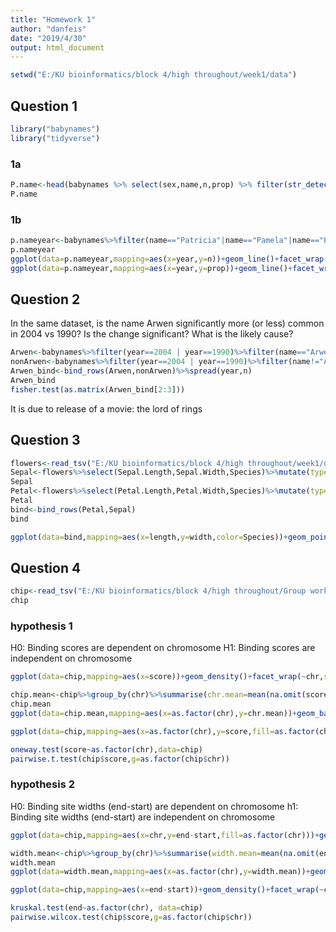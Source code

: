 ---
title: "Homework 1"
author: "danfeis"
date: "2019/4/30"
output: html_document
---

```{r include=FALSE}
setwd("E:/KU bioinformatics/block 4/high throughout/week1/data")
```

## Question 1
```{r message=FALSE}
library("babynames")
library("tidyverse")
```

### 1a
```{r}
P.name<-head(babynames %>% select(sex,name,n,prop) %>% filter(str_detect(name,"^P") & sex=="F")%>%group_by(name)%>%summarise(name_sum=sum(n))%>%arrange(desc(name_sum)),5)
P.name
```

### 1b
```{r}
p.nameyear<-babynames%>%filter(name=="Patricia"|name=="Pamela"|name=="Phyllis"|name=="Peggy"|name=="Paula")%>%filter(sex=="F")%>%arrange(desc(n))
p.nameyear
ggplot(data=p.nameyear,mapping=aes(x=year,y=n))+geom_line()+facet_wrap(~name)
ggplot(data=p.nameyear,mapping=aes(x=year,y=prop))+geom_line()+facet_wrap(~name)
```

## Question 2
In the same dataset, is the name Arwen significantly more (or less) common in 2004 vs 1990? Is the change significant? What is the likely cause? 
```{r}
Arwen<-babynames%>%filter(year==2004 | year==1990)%>%filter(name=="Arwen")%>%select(year,name,n)
nonArwen<-babynames%>%filter(year==2004 | year==1990)%>%filter(name!="Arwen")%>%group_by(year)%>%summarise(n=sum(n))%>%mutate(name="nonArwen")
Arwen_bind<-bind_rows(Arwen,nonArwen)%>%spread(year,n)
Arwen_bind
fisher.test(as.matrix(Arwen_bind[2:3]))
```

It is due to release of a movie: the lord of rings

## Question 3
```{r}
flowers<-read_tsv("E:/KU bioinformatics/block 4/high throughout/week1/data/flowers.txt")
Sepal<-flowers%>%select(Sepal.Length,Sepal.Width,Species)%>%mutate(type="Sepal")%>%rename(length=Sepal.Length,width=Sepal.Width)
Sepal
Petal<-flowers%>%select(Petal.Length,Petal.Width,Species)%>%mutate(type="Petal")%>%rename(length=Petal.Length,width=Petal.Width)
Petal
bind<-bind_rows(Petal,Sepal)
bind
```

```{r}
ggplot(data=bind,mapping=aes(x=length,y=width,color=Species))+geom_point()+geom_smooth(method = "lm",fullrange=TRUE)+facet_wrap(~type,scales = "free")
```

## Question 4
```{r}
chip<-read_tsv("E:/KU bioinformatics/block 4/high throughout/Group work1/hw1_final/chip_mm5.txt")
chip
```

### hypothesis 1
H0: Binding scores are dependent on chromosome
H1: Binding scores are independent on chromosome
```{r}
ggplot(data=chip,mapping=aes(x=score))+geom_density()+facet_wrap(~chr,scales = "free")
```

```{r}
chip.mean<-chip%>%group_by(chr)%>%summarise(chr.mean=mean(na.omit(score)))
chip.mean
ggplot(data=chip.mean,mapping=aes(x=as.factor(chr),y=chr.mean))+geom_bar(stat = "identity")
```

```{r}
ggplot(data=chip,mapping=aes(x=as.factor(chr),y=score,fill=as.factor(chr)))+geom_boxplot()
```

```{r}
oneway.test(score~as.factor(chr),data=chip)
pairwise.t.test(chip$score,g=as.factor(chip$chr))
```

### hypothesis 2
H0: Binding site widths (end-start) are dependent on chromosome
h1: Binding site widths (end-start) are independent on chromosome
```{r}
ggplot(data=chip,mapping=aes(x=chr,y=end-start,fill=as.factor(chr)))+geom_boxplot()
```

```{r}
width.mean<-chip%>%group_by(chr)%>%summarise(width.mean=mean(na.omit(end-start)))
width.mean
ggplot(data=width.mean,mapping=aes(x=as.factor(chr),y=width.mean))+geom_bar(stat = "identity")
```

```{r}
ggplot(data=chip,mapping=aes(x=end-start))+geom_density()+facet_wrap(~chr)
```

```{r}
kruskal.test(end~as.factor(chr), data=chip)
pairwise.wilcox.test(chip$score,g=as.factor(chip$chr))
```

